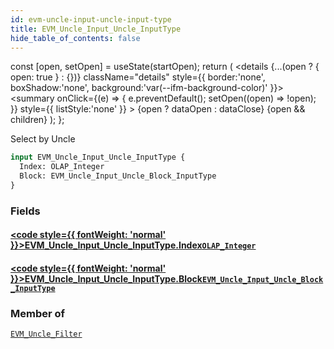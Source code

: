 ```yaml
---
id: evm-uncle-input-uncle-input-type
title: EVM_Uncle_Input_Uncle_InputType
hide_table_of_contents: false
---
```







  const [open, setOpen] = useState(startOpen);
  return (
    <details {...(open ? { open: true } : {})} className="details" style={{ border:'none', boxShadow:'none', background:'var(--ifm-background-color)' }}>
      <summary
        onClick={(e) => {
          e.preventDefault();
          setOpen((open) => !open);
        }}
        style={{ listStyle:'none' }}
      >
      {open ? dataOpen : dataClose}
      </summary>
      {open && children}
    </details>
  );
};








Select by Uncle


```graphql
input EVM_Uncle_Input_Uncle_InputType {
  Index: OLAP_Integer
  Block: EVM_Uncle_Input_Uncle_Block_InputType
}
```




### Fields

#### [<code style={{ fontWeight: 'normal' }}>EVM_Uncle_Input_Uncle_InputType.<b>Index</b></code>](#)<Bullet />[`OLAP_Integer`](/docs/graphql-reference/inputs/olap-integer) <Badge class="badge badge--secondary" text="input"/> 
> 
> 
> 
> 

#### [<code style={{ fontWeight: 'normal' }}>EVM_Uncle_Input_Uncle_InputType.<b>Block</b></code>](#)<Bullet />[`EVM_Uncle_Input_Uncle_Block_InputType`](/docs/graphql-reference/inputs/evm-uncle-input-uncle-block-input-type) <Badge class="badge badge--secondary" text="input"/> 
> 
> 
> 
> 



### Member of

[`EVM_Uncle_Filter`](/docs/graphql-reference/inputs/evm-uncle-filter)  <Badge class="badge badge--secondary" text="input"/>

